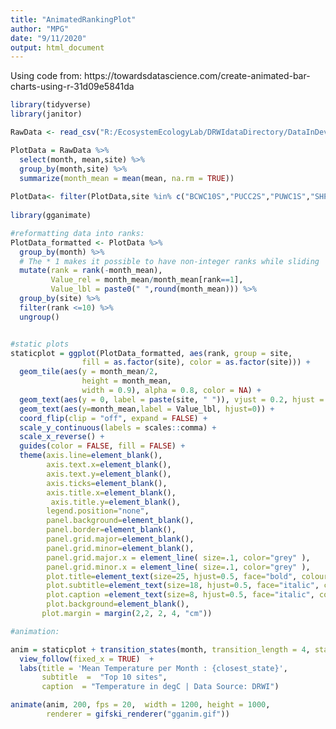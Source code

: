 ```yaml
---
title: "AnimatedRankingPlot"
author: "MPG"
date: "9/11/2020"
output: html_document
---
```


Using code from: https://towardsdatascience.com/create-animated-bar-charts-using-r-31d09e5841da
```r
library(tidyverse)
library(janitor)

RawData <- read_csv("R:/EcosystemEcologyLab/DRWIdataDirectory/DataInDevelopment/CitSciDeployments/EnviroDIY/sensors/04_product/AllData/AllDataSummarized.csv")

PlotData = RawData %>% 
  select(month, mean,site) %>% 
  group_by(month,site) %>%
  summarize(month_mean = mean(mean, na.rm = TRUE)) 
 
PlotData<- filter(PlotData,site %in% c("BCWC10S","PUCC2S","PUWC1S","SHPK3S","SHPK4S","SHPK6S","ULAQ1S","ULLL2S","ROCK_DS2","HURR_US2"))
  
library(gganimate)

#reformatting data into ranks:
PlotData_formatted <- PlotData %>%
  group_by(month) %>%
  # The * 1 makes it possible to have non-integer ranks while sliding
  mutate(rank = rank(-month_mean),
         Value_rel = month_mean/month_mean[rank==1],
         Value_lbl = paste0(" ",round(month_mean))) %>%
  group_by(site) %>% 
  filter(rank <=10) %>%
  ungroup()


#static plots
staticplot = ggplot(PlotData_formatted, aes(rank, group = site, 
                fill = as.factor(site), color = as.factor(site))) +
  geom_tile(aes(y = month_mean/2,
                height = month_mean,
                width = 0.9), alpha = 0.8, color = NA) +
  geom_text(aes(y = 0, label = paste(site, " ")), vjust = 0.2, hjust = 1) +
  geom_text(aes(y=month_mean,label = Value_lbl, hjust=0)) +
  coord_flip(clip = "off", expand = FALSE) +
  scale_y_continuous(labels = scales::comma) +
  scale_x_reverse() +
  guides(color = FALSE, fill = FALSE) +
  theme(axis.line=element_blank(),
        axis.text.x=element_blank(),
        axis.text.y=element_blank(),
        axis.ticks=element_blank(),
        axis.title.x=element_blank(),
         axis.title.y=element_blank(),
        legend.position="none",
        panel.background=element_blank(),
        panel.border=element_blank(),
        panel.grid.major=element_blank(),
        panel.grid.minor=element_blank(),
        panel.grid.major.x = element_line( size=.1, color="grey" ),
        panel.grid.minor.x = element_line( size=.1, color="grey" ),
        plot.title=element_text(size=25, hjust=0.5, face="bold", colour="grey", vjust=-1),
        plot.subtitle=element_text(size=18, hjust=0.5, face="italic", color="grey"),
        plot.caption =element_text(size=8, hjust=0.5, face="italic", color="grey"),
        plot.background=element_blank(),
       plot.margin = margin(2,2, 2, 4, "cm"))

#animation:

anim = staticplot + transition_states(month, transition_length = 4, state_length = 1) +
  view_follow(fixed_x = TRUE)  +
  labs(title = 'Mean Temperature per Month : {closest_state}',  
       subtitle  =  "Top 10 sites",
       caption  = "Temperature in degC | Data Source: DRWI")

animate(anim, 200, fps = 20,  width = 1200, height = 1000, 
        renderer = gifski_renderer("gganim.gif"))

```

